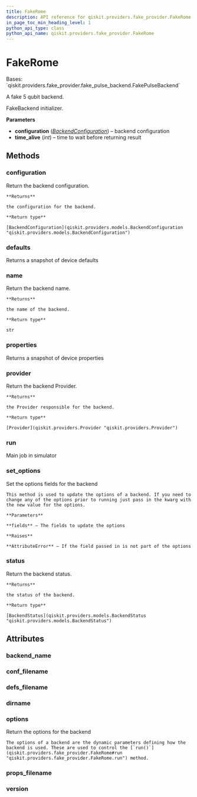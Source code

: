 ```yaml
---
title: FakeRome
description: API reference for qiskit.providers.fake_provider.FakeRome
in_page_toc_min_heading_level: 1
python_api_type: class
python_api_name: qiskit.providers.fake_provider.FakeRome
---
```


# FakeRome

<Class id="qiskit.providers.fake_provider.FakeRome" github="https://github.com/qiskit/qiskit/tree/stable/0.23/qiskit/providers/fake_provider/backends/rome/fake_rome.py" signature="FakeRome">
  Bases: `qiskit.providers.fake_provider.fake_pulse_backend.FakePulseBackend`

  A fake 5 qubit backend.

  FakeBackend initializer.

  **Parameters**

  *   **configuration** ([*BackendConfiguration*](qiskit.providers.models.BackendConfiguration "qiskit.providers.models.BackendConfiguration")) – backend configuration
  *   **time\_alive** (*int*) – time to wait before returning result

  ## Methods

  ### configuration

  <Function id="qiskit.providers.fake_provider.FakeRome.configuration" name="configuration" signature="FakeRome.configuration()">
    Return the backend configuration.

    **Returns**

    the configuration for the backend.

    **Return type**

    [BackendConfiguration](qiskit.providers.models.BackendConfiguration "qiskit.providers.models.BackendConfiguration")
  </Function>

  ### defaults

  <Function id="qiskit.providers.fake_provider.FakeRome.defaults" name="defaults" signature="FakeRome.defaults()">
    Returns a snapshot of device defaults
  </Function>

  ### name

  <Function id="qiskit.providers.fake_provider.FakeRome.name" name="name" signature="FakeRome.name()">
    Return the backend name.

    **Returns**

    the name of the backend.

    **Return type**

    str
  </Function>

  ### properties

  <Function id="qiskit.providers.fake_provider.FakeRome.properties" name="properties" signature="FakeRome.properties()">
    Returns a snapshot of device properties
  </Function>

  ### provider

  <Function id="qiskit.providers.fake_provider.FakeRome.provider" name="provider" signature="FakeRome.provider()">
    Return the backend Provider.

    **Returns**

    the Provider responsible for the backend.

    **Return type**

    [Provider](qiskit.providers.Provider "qiskit.providers.Provider")
  </Function>

  ### run

  <Function id="qiskit.providers.fake_provider.FakeRome.run" name="run" signature="FakeRome.run(run_input, **kwargs)">
    Main job in simulator
  </Function>

  ### set\_options

  <Function id="qiskit.providers.fake_provider.FakeRome.set_options" name="set_options" signature="FakeRome.set_options(**fields)">
    Set the options fields for the backend

    This method is used to update the options of a backend. If you need to change any of the options prior to running just pass in the kwarg with the new value for the options.

    **Parameters**

    **fields** – The fields to update the options

    **Raises**

    **AttributeError** – If the field passed in is not part of the options
  </Function>

  ### status

  <Function id="qiskit.providers.fake_provider.FakeRome.status" name="status" signature="FakeRome.status()">
    Return the backend status.

    **Returns**

    the status of the backend.

    **Return type**

    [BackendStatus](qiskit.providers.models.BackendStatus "qiskit.providers.models.BackendStatus")
  </Function>

  ## Attributes

  ### backend\_name

  <Attribute id="qiskit.providers.fake_provider.FakeRome.backend_name" name="backend_name" attributeValue="= 'fake_rome'" />

  ### conf\_filename

  <Attribute id="qiskit.providers.fake_provider.FakeRome.conf_filename" name="conf_filename" attributeValue="= 'conf_rome.json'" />

  ### defs\_filename

  <Attribute id="qiskit.providers.fake_provider.FakeRome.defs_filename" name="defs_filename" attributeValue="= 'defs_rome.json'" />

  ### dirname

  <Attribute id="qiskit.providers.fake_provider.FakeRome.dirname" name="dirname" attributeValue="= '/home/runner/work/qiskit/qiskit/.tox/docs/lib/python3.8/site-packages/qiskit/providers/fake_provider/backends/rome'" />

  ### options

  <Attribute id="qiskit.providers.fake_provider.FakeRome.options" name="options">
    Return the options for the backend

    The options of a backend are the dynamic parameters defining how the backend is used. These are used to control the [`run()`](qiskit.providers.fake_provider.FakeRome#run "qiskit.providers.fake_provider.FakeRome.run") method.
  </Attribute>

  ### props\_filename

  <Attribute id="qiskit.providers.fake_provider.FakeRome.props_filename" name="props_filename" attributeValue="= 'props_rome.json'" />

  ### version

  <Attribute id="qiskit.providers.fake_provider.FakeRome.version" name="version" attributeValue="= 1" />
</Class>

